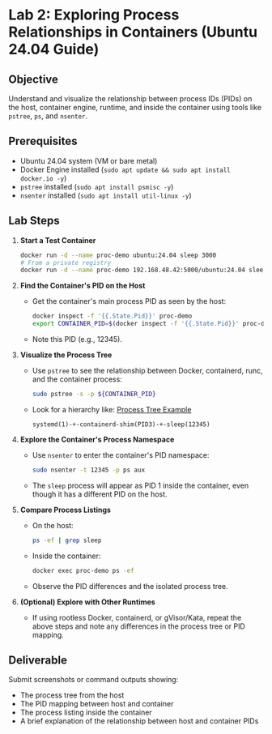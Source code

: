 # Lab 2: Exploring Process Relationships in Containers (Ubuntu 24.04 Guide)

## Objective
Understand and visualize the relationship between process IDs (PIDs) on the host, container engine, runtime, and inside the container using tools like `pstree`, `ps`, and `nsenter`.

## Prerequisites
- Ubuntu 24.04 system (VM or bare metal)
- Docker Engine installed (`sudo apt update && sudo apt install docker.io -y`)
- `pstree` installed (`sudo apt install psmisc -y`)
- `nsenter` installed (`sudo apt install util-linux -y`)

## Lab Steps

1. **Start a Test Container**
   ```bash
   docker run -d --name proc-demo ubuntu:24.04 sleep 3000
   # From a private registry
   docker run -d --name proc-demo 192.168.48.42:5000/ubuntu:24.04 sleep 3000
   ```

2. **Find the Container's PID on the Host**
   - Get the container's main process PID as seen by the host:
     ```bash
     docker inspect -f '{{.State.Pid}}' proc-demo
     export CONTAINER_PID=$(docker inspect -f '{{.State.Pid}}' proc-demo)
     ```
   - Note this PID (e.g., 12345).

3. **Visualize the Process Tree**
   - Use `pstree` to see the relationship between Docker, containerd, runc, and the container process:
     ```bash
     sudo pstree -s -p ${CONTAINER_PID}
     ```
   - Look for a hierarchy like: [Process Tree Example](../Examples/pstree-container-pid.mdx)
     ```
     systemd(1)-+-containerd-shim(PID3)-+-sleep(12345)
     ```




4. **Explore the Container's Process Namespace**
   - Use `nsenter` to enter the container's PID namespace:
     ```bash
     sudo nsenter -t 12345 -p ps aux
     ```
   - The `sleep` process will appear as PID 1 inside the container, even though it has a different PID on the host.

5. **Compare Process Listings**
   - On the host:
     ```bash
     ps -ef | grep sleep
     ```
   - Inside the container:
     ```bash
     docker exec proc-demo ps -ef
     ```
   - Observe the PID differences and the isolated process tree.

6. **(Optional) Explore with Other Runtimes**
   - If using rootless Docker, containerd, or gVisor/Kata, repeat the above steps and note any differences in the process tree or PID mapping.

## Deliverable
Submit screenshots or command outputs showing:
- The process tree from the host
- The PID mapping between host and container
- The process listing inside the container
- A brief explanation of the relationship between host and container PIDs
